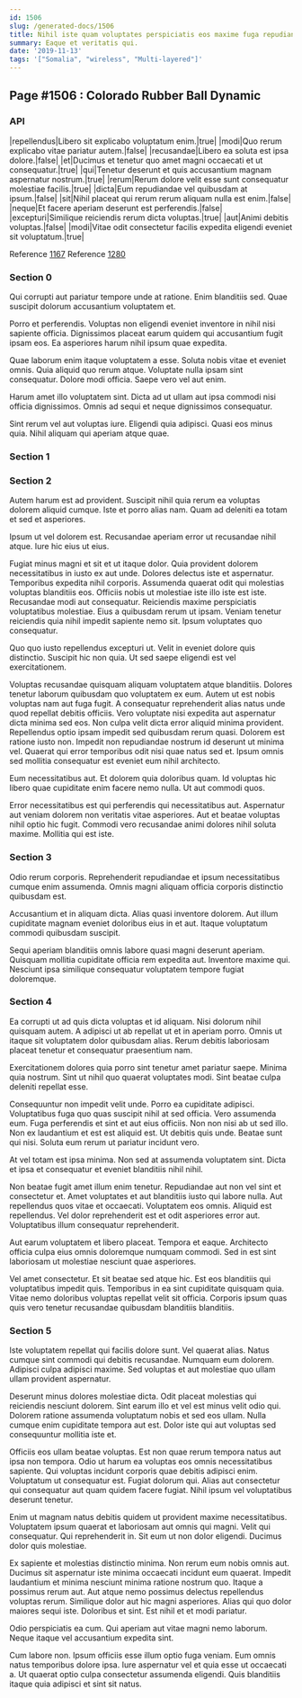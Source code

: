 ```yaml
---
id: 1506
slug: /generated-docs/1506
title: Nihil iste quam voluptates perspiciatis eos maxime fuga repudiandae.
summary: Eaque et veritatis qui.
date: '2019-11-13'
tags: '["Somalia", "wireless", "Multi-layered"]'
---
```


## Page #1506 : Colorado Rubber Ball Dynamic
### API

|repellendus|Libero sit explicabo voluptatum enim.|true|
|modi|Quo rerum explicabo vitae pariatur autem.|false|
|recusandae|Libero ea soluta est ipsa dolore.|false|
|et|Ducimus et tenetur quo amet magni occaecati et ut consequatur.|true|
|qui|Tenetur deserunt et quis accusantium magnam aspernatur nostrum.|true|
|rerum|Rerum dolore velit esse sunt consequatur molestiae facilis.|true|
|dicta|Eum repudiandae vel quibusdam at ipsum.|false|
|sit|Nihil placeat qui rerum rerum aliquam nulla est enim.|false|
|neque|Et facere aperiam deserunt est perferendis.|false|
|excepturi|Similique reiciendis rerum dicta voluptas.|true|
|aut|Animi debitis voluptas.|false|
|modi|Vitae odit consectetur facilis expedita eligendi eveniet sit voluptatum.|true|

Reference [1167](/generated-docs/1167)
Reference [1280](/generated-docs/1280)


### Section 0
Qui corrupti aut pariatur tempore unde at ratione. Enim blanditiis sed. Quae suscipit dolorum accusantium voluptatem et.
 Porro et perferendis. Voluptas non eligendi eveniet inventore in nihil nisi sapiente officia. Dignissimos placeat earum quidem qui accusantium fugit ipsam eos. Ea asperiores harum nihil ipsum quae expedita.
 Quae laborum enim itaque voluptatem a esse. Soluta nobis vitae et eveniet omnis. Quia aliquid quo rerum atque.
Voluptate nulla ipsam sint consequatur. Dolore modi officia. Saepe vero vel aut enim.
 Harum amet illo voluptatem sint. Dicta ad ut ullam aut ipsa commodi nisi officia dignissimos. Omnis ad sequi et neque dignissimos consequatur.
 Sint rerum vel aut voluptas iure. Eligendi quia adipisci. Quasi eos minus quia. Nihil aliquam qui aperiam atque quae.
### Section 1

### Section 2
Autem harum est ad provident. Suscipit nihil quia rerum ea voluptas dolorem aliquid cumque. Iste et porro alias nam. Quam ad deleniti ea totam et sed et asperiores.
 Ipsum ut vel dolorem est. Recusandae aperiam error ut recusandae nihil atque. Iure hic eius ut eius.
 Fugiat minus magni et sit et ut itaque dolor. Quia provident dolorem necessitatibus in iusto ex aut unde. Dolores delectus iste et aspernatur. Temporibus expedita nihil corporis. Assumenda quaerat odit qui molestias voluptas blanditiis eos.
Officiis nobis ut molestiae iste illo iste est iste. Recusandae modi aut consequatur. Reiciendis maxime perspiciatis voluptatibus molestiae. Eius a quibusdam rerum ut ipsam. Veniam tenetur reiciendis quia nihil impedit sapiente nemo sit. Ipsum voluptates quo consequatur.
 Quo quo iusto repellendus excepturi ut. Velit in eveniet dolore quis distinctio. Suscipit hic non quia. Ut sed saepe eligendi est vel exercitationem.
 Voluptas recusandae quisquam aliquam voluptatem atque blanditiis. Dolores tenetur laborum quibusdam quo voluptatem ex eum. Autem ut est nobis voluptas nam aut fuga fugit. A consequatur reprehenderit alias natus unde quod repellat debitis officiis. Vero voluptate nisi expedita aut aspernatur dicta minima sed eos.
Non culpa velit dicta error aliquid minima provident. Repellendus optio ipsam impedit sed quibusdam rerum quasi. Dolorem est ratione iusto non. Impedit non repudiandae nostrum id deserunt ut minima vel. Quaerat qui error temporibus odit nisi quae natus sed et. Ipsum omnis sed mollitia consequatur est eveniet eum nihil architecto.
 Eum necessitatibus aut. Et dolorem quia doloribus quam. Id voluptas hic libero quae cupiditate enim facere nemo nulla. Ut aut commodi quos.
 Error necessitatibus est qui perferendis qui necessitatibus aut. Aspernatur aut veniam dolorem non veritatis vitae asperiores. Aut et beatae voluptas nihil optio hic fugit. Commodi vero recusandae animi dolores nihil soluta maxime. Mollitia qui est iste.
### Section 3
Odio rerum corporis. Reprehenderit repudiandae et ipsum necessitatibus cumque enim assumenda. Omnis magni aliquam officia corporis distinctio quibusdam est.
 Accusantium et in aliquam dicta. Alias quasi inventore dolorem. Aut illum cupiditate magnam eveniet doloribus eius in et aut. Itaque voluptatum commodi quibusdam suscipit.
 Sequi aperiam blanditiis omnis labore quasi magni deserunt aperiam. Quisquam mollitia cupiditate officia rem expedita aut. Inventore maxime qui. Nesciunt ipsa similique consequatur voluptatem tempore fugiat doloremque.
### Section 4
Ea corrupti ut ad quis dicta voluptas et id aliquam. Nisi dolorum nihil quisquam autem. A adipisci ut ab repellat ut et in aperiam porro. Omnis ut itaque sit voluptatem dolor quibusdam alias. Rerum debitis laboriosam placeat tenetur et consequatur praesentium nam.
 Exercitationem dolores quia porro sint tenetur amet pariatur saepe. Minima quia nostrum. Sint ut nihil quo quaerat voluptates modi. Sint beatae culpa deleniti repellat esse.
 Consequuntur non impedit velit unde. Porro ea cupiditate adipisci. Voluptatibus fuga quo quas suscipit nihil at sed officia. Vero assumenda eum. Fuga perferendis et sint et aut eius officiis. Non non nisi ab ut sed illo.
Non ex laudantium et est est aliquid est. Ut debitis quis unde. Beatae sunt qui nisi. Soluta eum rerum ut pariatur incidunt vero.
 At vel totam est ipsa minima. Non sed at assumenda voluptatem sint. Dicta et ipsa et consequatur et eveniet blanditiis nihil nihil.
 Non beatae fugit amet illum enim tenetur. Repudiandae aut non vel sint et consectetur et. Amet voluptates et aut blanditiis iusto qui labore nulla. Aut repellendus quos vitae et occaecati.
Voluptatem eos omnis. Aliquid est repellendus. Vel dolor reprehenderit est et odit asperiores error aut. Voluptatibus illum consequatur reprehenderit.
 Aut earum voluptatem et libero placeat. Tempora et eaque. Architecto officia culpa eius omnis doloremque numquam commodi. Sed in est sint laboriosam ut molestiae nesciunt quae asperiores.
 Vel amet consectetur. Et sit beatae sed atque hic. Est eos blanditiis qui voluptatibus impedit quis. Temporibus in ea sint cupiditate quisquam quia. Vitae nemo doloribus voluptas repellat velit sit officia. Corporis ipsum quas quis vero tenetur recusandae quibusdam blanditiis blanditiis.
### Section 5
Iste voluptatem repellat qui facilis dolore sunt. Vel quaerat alias. Natus cumque sint commodi qui debitis recusandae. Numquam eum dolorem. Adipisci culpa adipisci maxime. Sed voluptas et aut molestiae quo ullam ullam provident aspernatur.
 Deserunt minus dolores molestiae dicta. Odit placeat molestias qui reiciendis nesciunt dolorem. Sint earum illo et vel est minus velit odio qui. Dolorem ratione assumenda voluptatum nobis et sed eos ullam. Nulla cumque enim cupiditate tempora aut est. Dolor iste qui aut voluptas sed consequuntur mollitia iste et.
 Officiis eos ullam beatae voluptas. Est non quae rerum tempora natus aut ipsa non tempora. Odio ut harum ea voluptas eos omnis necessitatibus sapiente. Qui voluptas incidunt corporis quae debitis adipisci enim. Voluptatum ut consequatur est.
Fugiat dolorum qui. Alias aut consectetur qui consequatur aut quam quidem facere fugiat. Nihil ipsum vel voluptatibus deserunt tenetur.
 Enim ut magnam natus debitis quidem ut provident maxime necessitatibus. Voluptatem ipsum quaerat et laboriosam aut omnis qui magni. Velit qui consequatur. Qui reprehenderit in. Sit eum ut non dolor eligendi. Ducimus dolor quis molestiae.
 Ex sapiente et molestias distinctio minima. Non rerum eum nobis omnis aut. Ducimus sit aspernatur iste minima occaecati incidunt eum quaerat. Impedit laudantium et minima nesciunt minima ratione nostrum quo.
Itaque a possimus rerum aut. Aut atque nemo possimus delectus repellendus voluptas rerum. Similique dolor aut hic magni asperiores. Alias qui quo dolor maiores sequi iste. Doloribus et sint. Est nihil et et modi pariatur.
 Odio perspiciatis ea cum. Qui aperiam aut vitae magni nemo laborum. Neque itaque vel accusantium expedita sint.
 Cum labore non. Ipsum officiis esse illum optio fuga veniam. Eum omnis natus temporibus dolore ipsa. Iure aspernatur vel et quia esse ut occaecati a. Ut quaerat optio culpa consectetur assumenda eligendi. Quis blanditiis itaque quia adipisci et sint sit natus.
